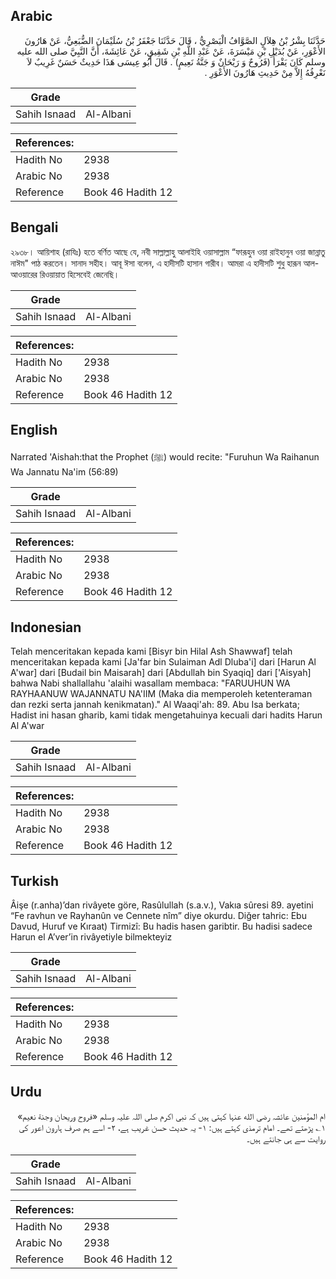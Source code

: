 ## Arabic


<div dir="rtl" lang="ar" style={{fontSize:'larger',backgroundColor:'#f8f9fa',padding:20}}>
حَدَّثَنَا بِشْرُ بْنُ هِلاَلٍ الصَّوَّافُ الْبَصْرِيُّ ، قَالَ حَدَّثَنَا جَعْفَرُ بْنُ سُلَيْمَانَ الضُّبَعِيُّ، عَنْ هَارُونَ الأَعْوَرِ، عَنْ بُدَيْلِ بْنِ مَيْسَرَةَ، عَنْ عَبْدِ اللَّهِ بْنِ شَقِيقٍ، عَنْ عَائِشَةَ، أَنَّ النَّبِيَّ صلى الله عليه وسلم كَانَ يَقْرَأُ ‏(‏فَرُوحٌ وَ رَيْحَانٌ وَ جَنَّةُ نَعِيمٍ‏)‏ ‏.‏ قَالَ أَبُو عِيسَى هَذَا حَدِيثٌ حَسَنٌ غَرِيبٌ لاَ نَعْرِفُهُ إِلاَّ مِنْ حَدِيثِ هَارُونَ الأَعْوَرِ ‏.‏
</div>
<div style={{backgroundColor:'#f8f9fa',padding:20, marginBottom: 10}}><table> <thead> <tr> <th>Grade</th> <th></th> </tr> </thead> <tbody> <tr><td>Sahih Isnaad</td><td>Al-Albani</td></tr></tbody></table><table> <thead> <tr> <th>References:</th> <th></th> </tr> </thead> <tbody><tr><td>Hadith No</td><td>2938</td></tr><tr><td>Arabic No</td><td>2938</td></tr><tr><td>Reference</td><td>Book 46 Hadith 12</td></tr></tbody></table></div>

## Bengali


<div dir="ltr" lang="bn" style={{fontSize:'larger',backgroundColor:'#f8f9fa',padding:20}}>
২৯৩৮। আয়িশাহ (রাযিঃ) হতে বর্ণিত আছে যে, নবী সাল্লাল্লাহু আলাইহি ওয়াসাল্লাম “ফারূহুন ওয়া রাইহানুন ওয়া জান্নাতু নাঈম" পাঠ করতেন। সানাদ সহীহ। আবূ ঈসা বলেন, এ হাদীসটি হাসান গারীব। আমরা এ হাদীসটি শুধু হারূন আল-আওয়ারের রিওয়ায়াত হিসেবেই জেনেছি।
</div>
<div style={{backgroundColor:'#f8f9fa',padding:20, marginBottom: 10}}><table> <thead> <tr> <th>Grade</th> <th></th> </tr> </thead> <tbody> <tr><td>Sahih Isnaad</td><td>Al-Albani</td></tr></tbody></table><table> <thead> <tr> <th>References:</th> <th></th> </tr> </thead> <tbody><tr><td>Hadith No</td><td>2938</td></tr><tr><td>Arabic No</td><td>2938</td></tr><tr><td>Reference</td><td>Book 46 Hadith 12</td></tr></tbody></table></div>

## English


<div dir="ltr" lang="en" style={{fontSize:'larger',backgroundColor:'#f8f9fa',padding:20}}>
Narrated 'Aishah:that the Prophet (ﷺ) would recite: "Furuhun Wa Raihanun Wa Jannatu Na'im (56:89)
</div>
<div style={{backgroundColor:'#f8f9fa',padding:20, marginBottom: 10}}><table> <thead> <tr> <th>Grade</th> <th></th> </tr> </thead> <tbody> <tr><td>Sahih Isnaad</td><td>Al-Albani</td></tr></tbody></table><table> <thead> <tr> <th>References:</th> <th></th> </tr> </thead> <tbody><tr><td>Hadith No</td><td>2938</td></tr><tr><td>Arabic No</td><td>2938</td></tr><tr><td>Reference</td><td>Book 46 Hadith 12</td></tr></tbody></table></div>

## Indonesian


<div dir="ltr" lang="id" style={{fontSize:'larger',backgroundColor:'#f8f9fa',padding:20}}>
Telah menceritakan kepada kami [Bisyr bin Hilal Ash Shawwaf] telah menceritakan kepada kami [Ja'far bin Sulaiman Adl Dluba'i] dari [Harun Al A'war] dari [Budail bin Maisarah] dari [Abdullah bin Syaqiq] dari ['Aisyah] bahwa Nabi shallallahu 'alaihi wasallam membaca: "FARUUHUN WA RAYHAANUW WAJANNATU NA'IIM (Maka dia memperoleh ketenteraman dan rezki serta jannah kenikmatan)." Al Waaqi'ah: 89. Abu Isa berkata; Hadist ini hasan gharib, kami tidak mengetahuinya kecuali dari hadits Harun Al A'war
</div>
<div style={{backgroundColor:'#f8f9fa',padding:20, marginBottom: 10}}><table> <thead> <tr> <th>Grade</th> <th></th> </tr> </thead> <tbody> <tr><td>Sahih Isnaad</td><td>Al-Albani</td></tr></tbody></table><table> <thead> <tr> <th>References:</th> <th></th> </tr> </thead> <tbody><tr><td>Hadith No</td><td>2938</td></tr><tr><td>Arabic No</td><td>2938</td></tr><tr><td>Reference</td><td>Book 46 Hadith 12</td></tr></tbody></table></div>

## Turkish


<div dir="ltr" lang="tr" style={{fontSize:'larger',backgroundColor:'#f8f9fa',padding:20}}>
Âişe (r.anha)’dan rivâyete göre, Rasûlullah (s.a.v.), Vakıa sûresi 89. ayetini “Fe ravhun ve Rayhanûn ve Cennete nîm” diye okurdu. Diğer tahric: Ebu Davud, Huruf ve Kıraat) Tirmizî: Bu hadis hasen garibtir. Bu hadisi sadece Harun el A’ver’in rivâyetiyle bilmekteyiz
</div>
<div style={{backgroundColor:'#f8f9fa',padding:20, marginBottom: 10}}><table> <thead> <tr> <th>Grade</th> <th></th> </tr> </thead> <tbody> <tr><td>Sahih Isnaad</td><td>Al-Albani</td></tr></tbody></table><table> <thead> <tr> <th>References:</th> <th></th> </tr> </thead> <tbody><tr><td>Hadith No</td><td>2938</td></tr><tr><td>Arabic No</td><td>2938</td></tr><tr><td>Reference</td><td>Book 46 Hadith 12</td></tr></tbody></table></div>

## Urdu


<div dir="rtl" lang="ur" style={{fontSize:'larger',backgroundColor:'#f8f9fa',padding:20}}>
ام المؤمنین عائشہ رضی الله عنہا کہتی ہیں کہ نبی اکرم صلی اللہ علیہ وسلم «فروح وريحان وجنة نعيم» ۱؎ پڑھتے تھے۔ امام ترمذی کہتے ہیں: ۱- یہ حدیث حسن غریب ہے، ۲- اسے ہم صرف ہارون اعور کی روایت سے ہی جانتے ہیں۔
</div>
<div style={{backgroundColor:'#f8f9fa',padding:20, marginBottom: 10}}><table> <thead> <tr> <th>Grade</th> <th></th> </tr> </thead> <tbody> <tr><td>Sahih Isnaad</td><td>Al-Albani</td></tr></tbody></table><table> <thead> <tr> <th>References:</th> <th></th> </tr> </thead> <tbody><tr><td>Hadith No</td><td>2938</td></tr><tr><td>Arabic No</td><td>2938</td></tr><tr><td>Reference</td><td>Book 46 Hadith 12</td></tr></tbody></table></div>
